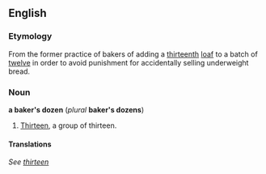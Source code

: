 ==English==
===Etymology===
From the former practice of bakers of adding a [[thirteenth]] [[loaf]] to a batch of [[twelve]] in order to avoid punishment for accidentally selling underweight bread.<!-- See http://en.wikipedia.org/wiki/Worshipful_Company_of_Bakers -->

===Noun===
'''a baker's dozen''' (''plural'' '''baker's dozens''')

#[[Thirteen]], a group of thirteen.

====Translations====
''See [[thirteen]]'' <!--unless there are similar terms in other languages-->